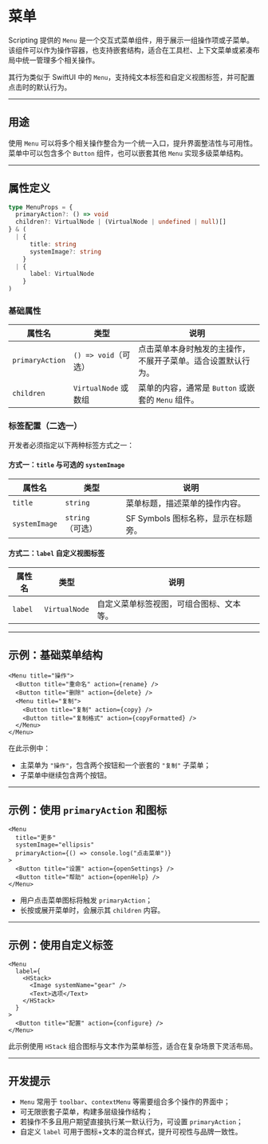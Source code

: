 # 菜单 
        
Scripting 提供的 `Menu` 是一个交互式菜单组件，用于展示一组操作项或子菜单。该组件可以作为操作容器，也支持嵌套结构，适合在工具栏、上下文菜单或紧凑布局中统一管理多个相关操作。

其行为类似于 SwiftUI 中的 `Menu`，支持纯文本标签和自定义视图标签，并可配置点击时的默认行为。

---

## 用途

使用 `Menu` 可以将多个相关操作整合为一个统一入口，提升界面整洁性与可用性。菜单中可以包含多个 `Button` 组件，也可以嵌套其他 `Menu` 实现多级菜单结构。

---

## 属性定义

```ts
type MenuProps = {
  primaryAction?: () => void
  children?: VirtualNode | (VirtualNode | undefined | null)[]
} & (
  | {
      title: string
      systemImage?: string
    }
  | {
      label: VirtualNode
    }
)
```

### 基础属性

| 属性名             | 类型                | 说明                                 |
| --------------- | ----------------- | ---------------------------------- |
| `primaryAction` | `() => void`（可选）  | 点击菜单本身时触发的主操作，不展开子菜单。适合设置默认行为。     |
| `children`      | `VirtualNode` 或数组 | 菜单的内容，通常是 `Button` 或嵌套的 `Menu` 组件。 |

### 标签配置（二选一）

开发者必须指定以下两种标签方式之一：

#### 方式一：`title` 与可选的 `systemImage`

| 属性名           | 类型           | 说明                      |
| ------------- | ------------ | ----------------------- |
| `title`       | `string`     | 菜单标题，描述菜单的操作内容。         |
| `systemImage` | `string`（可选） | SF Symbols 图标名称，显示在标题旁。 |

#### 方式二：`label` 自定义视图标签

| 属性名     | 类型            | 说明                   |
| ------- | ------------- | -------------------- |
| `label` | `VirtualNode` | 自定义菜单标签视图，可组合图标、文本等。 |

---

## 示例：基础菜单结构

```tsx
<Menu title="操作">
  <Button title="重命名" action={rename} />
  <Button title="删除" action={delete} />
  <Menu title="复制">
    <Button title="复制" action={copy} />
    <Button title="复制格式" action={copyFormatted} />
  </Menu>
</Menu>
```

在此示例中：

* 主菜单为 `"操作"`，包含两个按钮和一个嵌套的 `"复制"` 子菜单；
* 子菜单中继续包含两个按钮。

---

## 示例：使用 `primaryAction` 和图标

```tsx
<Menu
  title="更多"
  systemImage="ellipsis"
  primaryAction={() => console.log("点击菜单")}
>
  <Button title="设置" action={openSettings} />
  <Button title="帮助" action={openHelp} />
</Menu>
```

* 用户点击菜单图标将触发 `primaryAction`；
* 长按或展开菜单时，会展示其 `children` 内容。

---

## 示例：使用自定义标签

```tsx
<Menu
  label={
    <HStack>
      <Image systemName="gear" />
      <Text>选项</Text>
    </HStack>
  }
>
  <Button title="配置" action={configure} />
</Menu>
```

此示例使用 `HStack` 组合图标与文本作为菜单标签，适合在复杂场景下灵活布局。

---

## 开发提示

* `Menu` 常用于 `toolbar`、`contextMenu` 等需要组合多个操作的界面中；
* 可无限嵌套子菜单，构建多层级操作结构；
* 若操作不多且用户期望直接执行某一默认行为，可设置 `primaryAction`；
* 自定义 `label` 可用于图标+文本的混合样式，提升可视性与品牌一致性。
